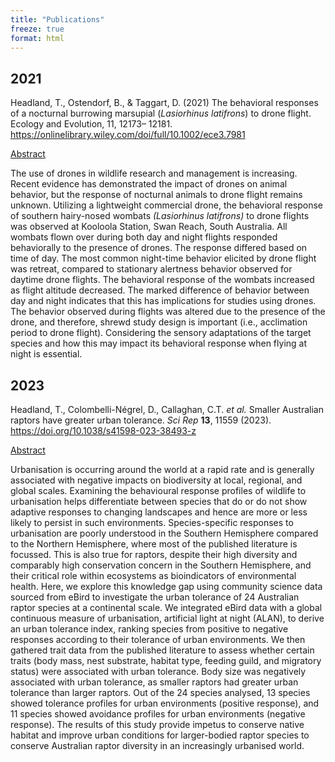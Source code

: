 ```yaml
---
title: "Publications"
freeze: true
format: html
---
```


## 2021

Headland, T., Ostendorf, B., & Taggart, D. (2021) The behavioral responses of a nocturnal burrowing marsupial (*Lasiorhinus latifrons*) to drone flight. Ecology and Evolution, 11, 12173-- 12181. <https://onlinelibrary.wiley.com/doi/full/10.1002/ece3.7981>

[Abstract]{.underline}

The use of drones in wildlife research and management is increasing. Recent evidence has demonstrated the impact of drones on animal behavior, but the response of nocturnal animals to drone flight remains unknown. Utilizing a lightweight commercial drone, the behavioral response of southern hairy-nosed wombats *(Lasiorhinus latifrons)* to drone flights was observed at Kooloola Station, Swan Reach, South Australia. All wombats flown over during both day and night flights responded behaviorally to the presence of drones. The response differed based on time of day. The most common night-time behavior elicited by drone flight was retreat, compared to stationary alertness behavior observed for daytime drone flights. The behavioral response of the wombats increased as flight altitude decreased. The marked difference of behavior between day and night indicates that this has implications for studies using drones. The behavior observed during flights was altered due to the presence of the drone, and therefore, shrewd study design is important (i.e., acclimation period to drone flight). Considering the sensory adaptations of the target species and how this may impact its behavioral response when flying at night is essential.

## 2023

Headland, T., Colombelli-Négrel, D., Callaghan, C.T. *et al.* Smaller Australian raptors have greater urban tolerance. *Sci Rep* **13**, 11559 (2023). <https://doi.org/10.1038/s41598-023-38493-z>

[Abstract]{.underline}

Urbanisation is occurring around the world at a rapid rate and is generally associated with negative impacts on biodiversity at local, regional, and global scales. Examining the behavioural response profiles of wildlife to urbanisation helps differentiate between species that do or do not show adaptive responses to changing landscapes and hence are more or less likely to persist in such environments. Species-specific responses to urbanisation are poorly understood in the Southern Hemisphere compared to the Northern Hemisphere, where most of the published literature is focussed. This is also true for raptors, despite their high diversity and comparably high conservation concern in the Southern Hemisphere, and their critical role within ecosystems as bioindicators of environmental health. Here, we explore this knowledge gap using community science data sourced from eBird to investigate the urban tolerance of 24 Australian raptor species at a continental scale. We integrated eBird data with a global continuous measure of urbanisation, artificial light at night (ALAN), to derive an urban tolerance index, ranking species from positive to negative responses according to their tolerance of urban environments. We then gathered trait data from the published literature to assess whether certain traits (body mass, nest substrate, habitat type, feeding guild, and migratory status) were associated with urban tolerance. Body size was negatively associated with urban tolerance, as smaller raptors had greater urban tolerance than larger raptors. Out of the 24 species analysed, 13 species showed tolerance profiles for urban environments (positive response), and 11 species showed avoidance profiles for urban environments (negative response). The results of this study provide impetus to conserve native habitat and improve urban conditions for larger-bodied raptor species to conserve Australian raptor diversity in an increasingly urbanised world.
